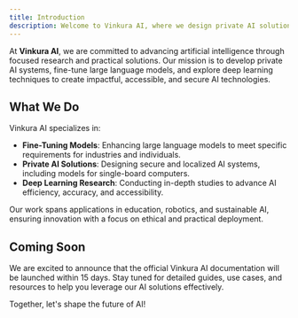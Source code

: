 ```yaml
---
title: Introduction
description: Welcome to Vinkura AI, where we design private AI solutions, fine-tune models, and conduct research in deep learning to empower innovation across industries.
---
```


At **Vinkura AI**, we are committed to advancing artificial intelligence through focused research and practical solutions. Our mission is to develop private AI systems, fine-tune large language models, and explore deep learning techniques to create impactful, accessible, and secure AI technologies.

## What We Do

Vinkura AI specializes in:

- **Fine-Tuning Models**: Enhancing large language models to meet specific requirements for industries and individuals.
- **Private AI Solutions**: Designing secure and localized AI systems, including models for single-board computers.
- **Deep Learning Research**: Conducting in-depth studies to advance AI efficiency, accuracy, and accessibility.

Our work spans applications in education, robotics, and sustainable AI, ensuring innovation with a focus on ethical and practical deployment.

## Coming Soon

We are excited to announce that the official Vinkura AI documentation will be launched within 15 days. Stay tuned for detailed guides, use cases, and resources to help you leverage our AI solutions effectively.

Together, let's shape the future of AI!
